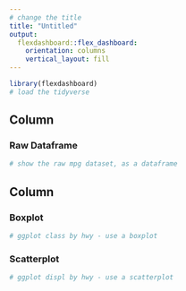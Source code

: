 ```yaml
---
# change the title
title: "Untitled"
output: 
  flexdashboard::flex_dashboard:
    orientation: columns
    vertical_layout: fill
---
```


```r
library(flexdashboard)
# load the tidyverse
```

Column {data-width=650}
-----------------------------------------------------------------------

### Raw Dataframe

```r
# show the raw mpg dataset, as a dataframe
```

Column {data-width=350}
-----------------------------------------------------------------------

### Boxplot

```r
# ggplot class by hwy - use a boxplot
```

### Scatterplot

```r
# ggplot displ by hwy - use a scatterplot
```

